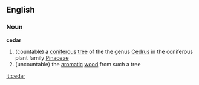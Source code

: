 ==English==

===Noun===
'''cedar'''
{{wikipedia}}
#(countable) a [[coniferous]] [[tree]] of the the genus [[Cedrus]] in the coniferous plant family [[Pinaceae]]
#(uncountable) the [[aromatic]] [[wood]] from such a tree

[[it:cedar]]